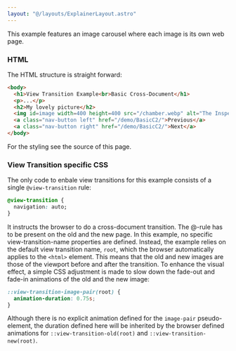 ```yaml
---
layout: "@/layouts/ExplainerLayout.astro"
---
```


This example features an image carousel where each image is its own web page.

### HTML

The HTML structure is straight forward:

```html
<body>
  <h1>View Transition Example<br>Basic Cross-Document</h1>
  <p>...</p>
  <h2>My lovely picture</h2>
  <img id=image width=400 height=400 src="/chamber.webp" alt="The Inspection Chamber">
  <a class="nav-button left" href="/demo/BasicC2/">Previous</a>
  <a class="nav-button right" href="/demo/BasicC2/">Next</a>
</body>
```
For the styling see the source of this page.

### View Transition specific CSS

The only code to enbale view transitions for this example consists of a single `@view-transition` rule:
```css
@view-transition {
  navigation: auto;
}
```
It instructs the browser to do a cross-document transition. The @-rule has to be present on the old and the new page. In this example, no specific view-transition-name properties are defined. Instead, the example relies on the default view transition name, `root`, which the browser automatically applies to the `<html>` element. This means that the old and new images are those of the viewport before and after the transition. To enhance the visual effect, a simple CSS adjustment is made to slow down the fade-out and fade-in animations of the old and the new image:

```css
::view-transition-image-pair(root) {
  animation-duration: 0.75s;
}
```

Although there is no explicit animation defined for the `image-pair` pseudo-element, the duration defined here will be inherited by the browser defined animations for `::view-transition-old(root)` and `::view-transition-new(root)`.
